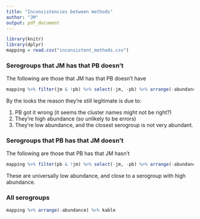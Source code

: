 ```yaml
---
title: "Inconsistencies between methods"
author: "JM"
output: pdf_document
---
```


```r
library(knitr)
library(dplyr)
mapping = read.csv("inconsistent_methods.csv")
```

### Serogroups that JM has that PB doesn't

The following are those that JM has that PB doesn't have

```r
mapping %>% filter(jm & !pb) %>% select(-jm, -pb) %>% arrange(-abundance) %>% kable
```

By the looks the reason they're still legitimate is due to:

1. PB got it wrong (it seems the cluster names might not be right?)
2. They're high abundance (so unlikely to be errors)
3. They're low abundance, and the closest serogroup is not very abundant.

### Serogroups that PB has that JM doesn't

The following are those that PB has that JM hasn't

```r
mapping %>% filter(pb & !jm) %>% select(-jm, -pb) %>% arrange(-abundance) %>% kable
```

These are universally low abundance, and close to a serogroup with high abundance.

### All serogroups

```r
mapping %>% arrange(-abundance) %>% kable
```